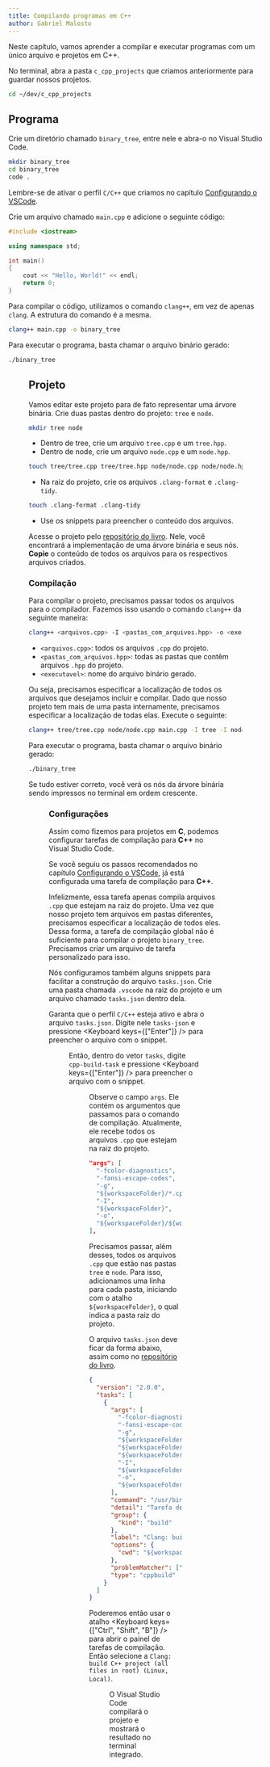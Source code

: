 ```yaml
---
title: Compilando programas em C++
author: Gabriel Malosto
---
```




Neste capítulo, vamos aprender a compilar e executar programas com um único arquivo e projetos em C++.

No terminal, abra a pasta `c_cpp_projects` que criamos anteriormente para guardar nossos projetos.

```bash
cd ~/dev/c_cpp_projects
```

## Programa

Crie um diretório chamado `binary_tree`, entre nele e abra-o no Visual Studio Code.

```bash
mkdir binary_tree
cd binary_tree
code .
```

Lembre-se de ativar o perfil `C/C++` que criamos no capítulo [Configurando o VSCode](vscode).

Crie um arquivo chamado `main.cpp` e adicione o seguinte código:

```cpp
#include <iostream>

using namespace std;

int main()
{
    cout << "Hello, World!" << endl;
    return 0;
}
```

Para compilar o código, utilizamos o comando `clang++`, em vez de apenas `clang`.
A estrutura do comando é a mesma.

```bash
clang++ main.cpp -o binary_tree
```

Para executar o programa, basta chamar o arquivo binário gerado:

```bash
./binary_tree
```

<Figure
  caption={`Compilação e execução do programa "Binary Tree".`}
  images={[
    {
      src: compileRunHello,
      alt: `Terminal com os comandos para compilar e executar o programa "Binary Tree", cujo resultado é "Hello, World!"`,
    },
  ]}
/>

## Projeto

Vamos editar este projeto para de fato representar uma árvore binária.
Crie duas pastas dentro do projeto: `tree` e `node`.

```bash
mkdir tree node
```

- Dentro de tree, crie um arquivo `tree.cpp` e um `tree.hpp`.
- Dentro de node, crie um arquivo `node.cpp` e um `node.hpp`.

```bash
touch tree/tree.cpp tree/tree.hpp node/node.cpp node/node.hpp
```

- Na raiz do projeto, crie os arquivos `.clang-format` e `.clang-tidy`.

```bash
touch .clang-format .clang-tidy
```

- Use os snippets para preencher o conteúdo dos arquivos.

Acesse o projeto pelo [repositório do livro](https://github.com/gabdumal/book_andesito/tree/main/public/code/c_cpp_projects/binary_tree).
Nele, você encontrará a implementação de uma árvore binária e seus nós.
**Copie** o conteúdo de todos os arquivos para os respectivos arquivos criados.

### Compilação

Para compilar o projeto, precisamos passar todos os arquivos para o compilador.
Fazemos isso usando o comando `clang++` da seguinte maneira:

```bash
clang++ <arquivos.cpp> -I <pastas_com_arquivos.hpp> -o <executavel>
```

- `<arquivos.cpp>`: todos os arquivos `.cpp` do projeto.
- `<pastas_com_arquivos.hpp>`: todas as pastas que contêm arquivos `.hpp` do projeto.
- `<executavel>`: nome do arquivo binário gerado.

Ou seja, precisamos especificar a localização de todos os arquivos que desejamos incluir e compilar.
Dado que nosso projeto tem mais de uma pasta internamente, precisamos especificar a localização de todas elas.
Execute o seguinte:

```bash
clang++ tree/tree.cpp node/node.cpp main.cpp -I tree -I node -o binary_tree
```

Para executar o programa, basta chamar o arquivo binário gerado:

```bash
./binary_tree
```

Se tudo estiver correto, você verá os nós da árvore binária sendo impressos no terminal em ordem crescente.

<Figure
  caption={`Compilação e execução do projeto "binary_tree".`}
  images={[
    {
      src: compileRunBinary,
      alt: `Terminal com os comandos para compilar e executar o projeto "binary_tree", cujo resultado é "1 3 4 5 7 8 9"`,
    },
  ]}
/>

### Configurações

Assim como fizemos para projetos em **C**, podemos configurar tarefas de compilação para **C++** no Visual Studio Code.

Se você seguiu os passos recomendados no capítulo [Configurando o VSCode](vscode), já está configurada uma tarefa de compilação para **C++**.

Infelizmente, essa tarefa apenas compila arquivos `.cpp` que estejam na raiz do projeto.
Uma vez que nosso projeto tem arquivos em pastas diferentes, precisamos especificar a localização de todos eles.
Dessa forma, a tarefa de compilação global não é suficiente para compilar o projeto `binary_tree`.
Precisamos criar um arquivo de tarefa personalizado para isso.

Nós configuramos também alguns snippets para facilitar a construção do arquivo `tasks.json`.
Crie uma pasta chamada `.vscode` na raiz do projeto e um arquivo chamado `tasks.json` dentro dela.

Garanta que o perfil `C/C++` esteja ativo e abra o arquivo `tasks.json`.
Digite nele `tasks-json` e pressione <Keyboard keys={["Enter"]} /> para preencher o arquivo com o snippet.

<Figure
  caption={`Construção do arquivo "tasks.json".`}
  images={[
    {
      src: constructTasksJson,
      alt: `Visual Studio Code com o arquivo "tasks.json" aberto, sugerindo o preenchimento com o snippet para construção de tarefas.`,
    },
  ]}
/>

Então, dentro do vetor `tasks`, digite `cpp-build-task` e pressione <Keyboard keys={["Enter"]} /> para preencher o arquivo com o snippet.

<Figure
  caption={`Preenchimento da tarefa de compilação "cpp-build-task".`}
  images={[
    {
      src: fillBuildTask,
      alt: `Visual Studio Code com o arquivo "tasks.json" aberto, sugerindo o preenchimento com o snippet para a tarefa de compilação de C++.`,
    },
  ]}
/>

Observe o campo `args`.
Ele contém os argumentos que passamos para o comando de compilação.
Atualmente, ele recebe todos os arquivos `.cpp` que estejam na raiz do projeto.

```json
"args": [
  "-fcolor-diagnostics",
  "-fansi-escape-codes",
  "-g",
  "${workspaceFolder}/*.cpp",
  "-I",
  "${workspaceFolder}",
  "-o",
  "${workspaceFolder}/${workspaceFolderBasename}"
],
```

Precisamos passar, além desses, todos os arquivos `.cpp` que estão nas pastas `tree` e `node`.
Para isso, adicionamos uma linha para cada pasta, iniciando com o atalho `${workspaceFolder}`, o qual indica a pasta raiz do projeto.

O arquivo `tasks.json` deve ficar da forma abaixo, assim como no [repositório do livro](https://github.com/gabdumal/book_andesito/tree/main/public/code/c_cpp_projects/binary_tree/.vscode/tasks.json).

```json
{
  "version": "2.0.0",
  "tasks": [
    {
      "args": [
        "-fcolor-diagnostics",
        "-fansi-escape-codes",
        "-g",
        "${workspaceFolder}/*.cpp",
        "${workspaceFolder}/node/*.cpp",
        "${workspaceFolder}/tree/*.cpp",
        "-I",
        "${workspaceFolder}",
        "-o",
        "${workspaceFolder}/${workspaceFolderBasename}"
      ],
      "command": "/usr/bin/clang++",
      "detail": "Tarefa de compilação de um projeto em C++. Compila todos os arquivos C++ na raiz do projeto em um único executável.",
      "group": {
        "kind": "build"
      },
      "label": "Clang: build C++ project (all files in root) (Linux, Local)",
      "options": {
        "cwd": "${workspaceFolder}"
      },
      "problemMatcher": ["$gcc"],
      "type": "cppbuild"
    }
  ]
}
```

Poderemos então usar o atalho <Keyboard keys={["Ctrl", "Shift", "B"]} /> para abrir o painel de tarefas de compilação.
Então selecione a `Clang: build C++ project (all files in root) (Linux, Local)`.

<Figure
  caption={`Compilação do projeto "binary_tree" com a tarefa personalizada.`}
  images={[
    {
      src: buildLocal,
      alt: `Visual Studio Code com o painel de tarefas aberto, mostrando a tarefa "Clang: build C++ project (all files in root) (Linux, Local)" selecionada.`,
    },
  ]}
/>

O Visual Studio Code compilará o projeto e mostrará o resultado no terminal integrado.

<Figure
  caption={`Saída da compilação do projeto "binary_tree".`}
  images={[
    {
      src: localOutput,
      alt: `Terminal integrado do Visual Studio Code com a saída da compilação do projeto "binary_tree".`,
    },
  ]}
/>
